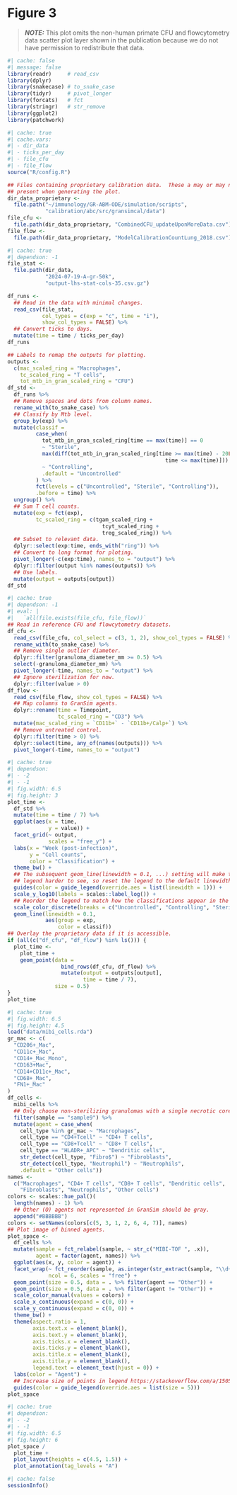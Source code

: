 # Figure 3

> **_NOTE:_** This plot omits the non-human primate CFU and flowcytometry data
> scatter plot layer shown in the publication because we do not have permission
> to redistribute that data.

```r
#| cache: false
#| message: false
library(readr)     # read_csv
library(dplyr)
library(snakecase) # to_snake_case
library(tidyr)     # pivot_longer
library(forcats)   # fct
library(stringr)   # str_remove
library(ggplot2)
library(patchwork)
```

```r
#| cache: true
#| cache.vars:
#| - dir_data
#| - ticks_per_day
#| - file_cfu
#| - file_flow
source("R/config.R")

## Files containing proprietary calibration data.  These a may or may not be
## present when generating the plot.
dir_data_proprietary <-
  file.path("~/immunology/GR-ABM-ODE/simulation/scripts",
            "calibration/abc/src/gransimcal/data")
file_cfu <-
  file.path(dir_data_proprietary, "CombinedCFU_updateUponMoreData.csv")
file_flow <-
  file.path(dir_data_proprietary, "ModelCalibrationCountLung_2018.csv")
```

```r
#| cache: true
#| dependson: -1
file_stat <-
  file.path(dir_data,
            "2024-07-19-A-gr-50k",
            "output-lhs-stat-cols-35.csv.gz")

df_runs <-
  ## Read in the data with minimal changes.
  read_csv(file_stat,
           col_types = c(exp = "c", time = "i"),
           show_col_types = FALSE) %>%
  ## Convert ticks to days.
  mutate(time = time / ticks_per_day)
df_runs

## Labels to remap the outputs for plotting.
outputs <-
  c(mac_scaled_ring = "Macrophages",
    tc_scaled_ring = "T cells",
    tot_mtb_in_gran_scaled_ring = "CFU")
df_std <-
  df_runs %>%
  ## Remove spaces and dots from column names.
  rename_with(to_snake_case) %>%
  ## Classify by Mtb level.
  group_by(exp) %>%
  mutate(classif =
         case_when(
           tot_mtb_in_gran_scaled_ring[time == max(time)] == 0
           ~ "Sterile",
           max(diff(tot_mtb_in_gran_scaled_ring[time >= max(time) - 20L &
                                                  time <= max(time)])) < 50
           ~ "Controlling",
           .default = "Uncontrolled"
         ) %>%
         fct(levels = c("Uncontrolled", "Sterile", "Controlling")),
         .before = time) %>%
  ungroup() %>%
  ## Sum T cell counts.
  mutate(exp = fct(exp),
         tc_scaled_ring = c(tgam_scaled_ring +
                              tcyt_scaled_ring +
                              treg_scaled_ring)) %>%
  ## Subset to relevant data.
  dplyr::select(exp:time, ends_with("ring")) %>%
  ## Convert to long format for ploting.
  pivot_longer(-c(exp:time), names_to = "output") %>%
  dplyr::filter(output %in% names(outputs)) %>%
  ## Use labels.
  mutate(output = outputs[output])
df_std
```

```r
#| cache: true
#| dependson: -1
#| eval: |
#|   `all(file.exists(file_cfu, file_flow))`
## Read in reference CFU and flowcytometry datasets.
df_cfu <-
  read_csv(file_cfu, col_select = c(3, 1, 2), show_col_types = FALSE) %>%
  rename_with(to_snake_case) %>%
  ## Remove single outlier diameter.
  dplyr::filter(granuloma_diameter_mm >= 0.5) %>%
  select(-granuloma_diameter_mm) %>%
  pivot_longer(-time, names_to = "output") %>%
  ## Ignore sterilization for now.
  dplyr::filter(value > 0)
df_flow <-
  read_csv(file_flow, show_col_types = FALSE) %>%
  ## Map columns to GranSim agents.
  dplyr::rename(time = Timepoint,
                tc_scaled_ring = "CD3") %>%
  mutate(mac_scaled_ring = `CD11b+` - `CD11b+/Calp+`) %>%
  ## Remove untreated control.
  dplyr::filter(time > 0) %>%
  dplyr::select(time, any_of(names(outputs))) %>%
  pivot_longer(-time, names_to = "output")
```

```r
#| cache: true
#| dependson:
#| - -2
#| - -1
#| fig.width: 6.5
#| fig.height: 3
plot_time <-
  df_std %>%
  mutate(time = time / 7) %>%
  ggplot(aes(x = time,
             y = value)) +
  facet_grid(~ output,
             scales = "free_y") +
  labs(x = "Week (post-infection)",
       y = "Cell counts",
       color = "Classification") +
  theme_bw() +
  ## The subsequent geom_line(linewidth = 0.1, ...) setting will make the
  ## legend harder to see, so reset the legend to the default linewidth.
  guides(color = guide_legend(override.aes = list(linewidth = 1))) +
  scale_y_log10(labels = scales::label_log()) +
  ## Reorder the legend to match how the classifications appear in the plot.
  scale_color_discrete(breaks = c("Uncontrolled", "Controlling", "Sterile")) +
  geom_line(linewidth = 0.1,
            aes(group = exp,
                color = classif))
## Overlay the proprietary data if it is accessible.
if (all(c("df_cfu", "df_flow") %in% ls())) {
  plot_time <-
    plot_time +
    geom_point(data =
                 bind_rows(df_cfu, df_flow) %>%
                 mutate(output = outputs[output],
                        time = time / 7),
               size = 0.5)
}
plot_time
```

```r
#| cache: true
#| fig.width: 6.5
#| fig.height: 4.5
load("data/mibi_cells.rda")
gr_mac <- c(
  "CD206+_Mac",
  "CD11c+_Mac",
  "CD14+_Mac_Mono",
  "CD163+Mac",
  "CD14+CD11c+_Mac",
  "CD68+_Mac",
  "FN1+_Mac"
)
df_cells <-
  mibi_cells %>%
  ## Only choose non-sterilizing granulomas with a single necrotic core.
  filter(sample == "sample9") %>%
  mutate(agent = case_when(
    cell_type %in% gr_mac ~ "Macrophages",
    cell_type == "CD4+Tcell" ~ "CD4+ T cells",
    cell_type == "CD8+Tcell" ~ "CD8+ T cells",
    cell_type == "HLADR+_APC" ~ "Dendritic cells",
    str_detect(cell_type, "Fibro$") ~ "Fibroblasts",
    str_detect(cell_type, "Neutrophil") ~ "Neutrophils",
    .default = "Other cells"))
names <-
  c("Macrophages", "CD4+ T cells", "CD8+ T cells", "Dendritic cells",
    "Fibroblasts", "Neutrophils", "Other cells")
colors <- scales::hue_pal()(
  length(names) - 1) %>%
  ## Other (O) agents not represented in GranSim should be gray.
  append("#BBBBBB")
colors <- setNames(colors[c(5, 3, 1, 2, 6, 4, 7)], names)
## Plot image of binned agents.
plot_space <-
  df_cells %>%
  mutate(sample = fct_relabel(sample, ~ str_c("MIBI-TOF ", .x)),
         agent = factor(agent, names)) %>%
  ggplot(aes(x, y, color = agent)) +
  facet_wrap(~ fct_reorder(sample, as.integer(str_extract(sample, "\\d+"))),
             ncol = 6, scales = "free") +
  geom_point(size = 0.5, data = . %>% filter(agent == "Other")) +
  geom_point(size = 0.5, data = . %>% filter(agent != "Other")) +
  scale_color_manual(values = colors) +
  scale_x_continuous(expand = c(0, 0)) +
  scale_y_continuous(expand = c(0, 0)) +
  theme_bw() +
  theme(aspect.ratio = 1,
        axis.text.x = element_blank(),
        axis.text.y = element_blank(),
        axis.ticks.x = element_blank(),
        axis.ticks.y = element_blank(),
        axis.title.x = element_blank(),
        axis.title.y = element_blank(),
        legend.text = element_text(hjust = 0)) +
  labs(color = "Agent") +
  ## Increase size of points in legend https://stackoverflow.com/a/15059196
  guides(color = guide_legend(override.aes = list(size = 5)))
plot_space
```

```r
#| cache: true
#| dependson:
#| - -2
#| - -1
#| fig.width: 6.5
#| fig.height: 6
plot_space /
  plot_time +
  plot_layout(heights = c(4.5, 1.5)) +
  plot_annotation(tag_levels = "A")
```

```r
#| cache: false
sessionInfo()
```
